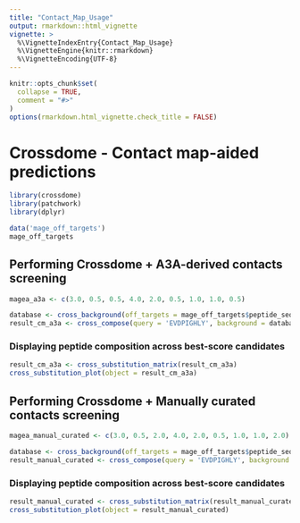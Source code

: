 ```yaml
---
title: "Contact_Map_Usage"
output: rmarkdown::html_vignette
vignette: >
  %\VignetteIndexEntry{Contact_Map_Usage}
  %\VignetteEngine{knitr::rmarkdown}
  %\VignetteEncoding{UTF-8}
---
```


```r

knitr::opts_chunk$set(
  collapse = TRUE,
  comment = "#>"
)
options(rmarkdown.html_vignette.check_title = FALSE)
```

# Crossdome - Contact map-aided predictions

```r

library(crossdome)
library(patchwork)
library(dplyr)

data('mage_off_targets')
mage_off_targets

```

## Performing Crossdome + A3A-derived contacts screening

```r

magea_a3a <- c(3.0, 0.5, 0.5, 4.0, 2.0, 0.5, 1.0, 1.0, 0.5)

database <- cross_background(off_targets = mage_off_targets$peptide_sequence, allele = "HLA-A*01:01")
result_cm_a3a <- cross_compose(query = 'EVDPIGHLY', background = database, position_weight = magea_a3a)

```

### Displaying peptide composition across best-score candidates

```r

result_cm_a3a <- cross_substitution_matrix(result_cm_a3a)
cross_substitution_plot(object = result_cm_a3a)

```
## Performing Crossdome + Manually curated contacts screening

```r

magea_manual_curated <- c(3.0, 0.5, 2.0, 4.0, 2.0, 0.5, 1.0, 1.0, 2.0)

database <- cross_background(off_targets = mage_off_targets$peptide_sequence, allele = "HLA-A*01:01")
result_manual_curated <- cross_compose(query = 'EVDPIGHLY', background = database, position_weight = magea_manual_curated)

```

### Displaying peptide composition across best-score candidates

```r

result_manual_curated <- cross_substitution_matrix(result_manual_curated)
cross_substitution_plot(object = result_manual_curated)

```

